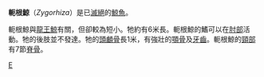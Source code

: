 {{Speciesbox
| taxon = Zygorhiza kochii
| fossil_range = {{fossil range|43|33.9}}[[始新世|始新世]]
| image = Zygorhiza kochii (early whale).jpg
| parent_authority = [[Frederick_W._True|True]], 1908
| binomial_authority = Kellogg, 1936
}}
'''軛根鯨'''（''Zygorhiza''）是已[[滅絕|滅絕]]的[[鯨魚|鯨魚]]。

軛根鯨與[[龍王鯨|龍王鯨]]有關，但卻較為短小。牠約有6米長。軛根鯨的鰭可以在[[肘部|肘部]]活動。牠的後肢並不發達。牠的[[頭顱骨|頭顱骨]]長1米，有強壯的[[顎骨|顎骨]]及[[牙齒|牙齒]]。軛根鯨的[[頸部|頸部]]有7節[[脊骨|脊骨]]。
{{古鯨小目}}
{{Taxonbar}}
[[Category:龍王鯨科|E]]